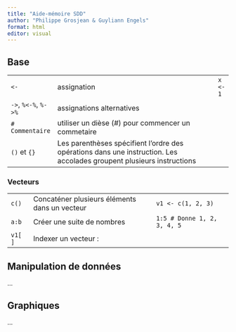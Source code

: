 ```yaml
---
title: "Aide-mémoire SDD"
author: "Philippe Grosjean & Guyliann Engels"
format: html
editor: visual
---
```


## Base

|                      |                                                                                                                       |          |
|----------------------|-----------------------------------------------------------------------------------------------------------------------|----------|
| `<-`                 | assignation                                                                                                           | `x <- 1` |
| `->`, `%<-%`, `%->%` | assignations alternatives                                                                                             |          |
| `# Commentaire`      | utiliser un dièse (#) pour commencer un commetaire                                                                    |          |
| `()` et `{}`         | Les parenthèses spécifient l'ordre des opérations dans une instruction. Les accolades groupent plusieurs instructions |          |

### Vecteurs

|         |                                               |                             |
|---------|-----------------------------------------------|-----------------------------|
| `c()`   | Concaténer plusieurs éléments dans un vecteur | `v1 <- c(1, 2, 3)`          |
| `a:b`   | Créer une suite de nombres                    | `1:5 # Donne 1, 2, 3, 4, 5` |
| `v1[ ]` | Indexer un vecteur :                          |                             |

## Manipulation de données

...

## Graphiques

...
